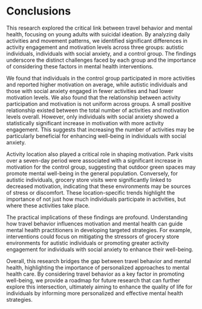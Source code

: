 # Conclusions {#sec-conclude}

This research explored the critical link between travel behavior and mental health, focusing on young adults with suicidal ideation.
By analyzing daily activities and movement patterns, we identified significant differences in activity engagement and motivation levels across three groups: autistic individuals, individuals with social anxiety, and a control group.
The findings underscore the distinct challenges faced by each group and the importance of considering these factors in mental health interventions.

We found that individuals in the control group participated in more activities and reported higher motivation on average, while autistic individuals and those with social anxiety engaged in fewer activities and had lower motivation levels.
We also found that the relationship between activity participation and motivation is not uniform across groups.
A small positive relationship existed between the total number of activities and motivation levels overall.
However, only individuals with social anxiety showed a statistically significant increase in motivation with more activity engagement.
This suggests that increasing the number of activities may be particularly beneficial for enhancing well-being in individuals with social anxiety.

Activity location also played a critical role in shaping motivation.
Park visits over a seven-day period were associated with a significant increase in motivation for the control group, suggesting that outdoor green spaces may promote mental well-being in the general population.
Conversely, for autistic individuals, grocery store visits were significantly linked to decreased motivation, indicating that these environments may be sources of stress or discomfort.
These location-specific trends highlight the importance of not just how much individuals participate in activities, but where these activities take place.

The practical implications of these findings are profound.
Understanding how travel behavior influences motivation and mental health can guide mental health practitioners in developing targeted strategies.
For example, interventions could focus on mitigating the stressors of grocery store environments for autistic individuals or promoting greater activity engagement for individuals with social anxiety to enhance their well-being.

Overall, this research bridges the gap between travel behavior and mental health, highlighting the importance of personalized approaches to mental health care.
By considering travel behavior as a key factor in promoting well-being, we provide a roadmap for future research that can further explore this intersection, ultimately aiming to enhance the quality of life for individuals by informing more personalized and effective mental health strategies.
